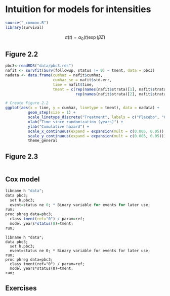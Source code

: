 # Intuition for models for intensities

```r
source("_common.R")
library(survival)
```

$$\alpha(t)=\alpha_0(t)\exp(\beta Z)$$

<!-- ## Hazard models for homogeneous groups {#homogeneous-groups} -->

## Figure 2.2 {#fig2-2 .unnumbered}

```r
pbc3<-readRDS("data/pbc3.rds")
nafit <- survfit(Surv(followup, status != 0) ~ tment, data = pbc3)
nadata <- data.frame(cumhaz = nafit$cumhaz, 
                     cumhaz_se = nafit$std.err, 
                     time = nafit$time, 
                     tment = c(rep(names(nafit$strata)[1], nafit$strata[1]), 
                               rep(names(nafit$strata)[2], nafit$strata[2])))

# Create Figure 2.2
ggplot(aes(x = time, y = cumhaz, linetype = tment), data = nadata) + 
          geom_step(size = 1) + 
          scale_linetype_discrete("Treatment", labels = c("Placebo", "CyA")) + 
          xlab("Time since randomization (years)") + 
          ylab("Cumulative hazard") + 
          scale_x_continuous(expand = expansion(mult = c(0.005, 0.05)), ) + 
          scale_y_continuous(expand = expansion(mult = c(0.005, 0.05))) +
          theme_general

```

<!-- ### Piece-wise constant hazards -->

## Figure 2.3 {#fig2-3 .unnumbered}

```r
```

## Cox model {#cox-models .unnumbered}

```r
libname h "data";
data pbc3;
  set h.pbc3;
  event=status ne 0; * Binary variable for events for later use;
run;
proc phreg data=pbc3;
  class tment(ref="0") / param=ref;
  model years*status(0)=tment;
run;
```

```sas
libname h "data";
data pbc3;
  set h.pbc3;
  event=status ne 0; * Binary variable for events for later use;
run;
proc phreg data=pbc3;
  class tment(ref="0") / param=ref;
  model years*status(0)=tment;
run;
```

## Exercises
